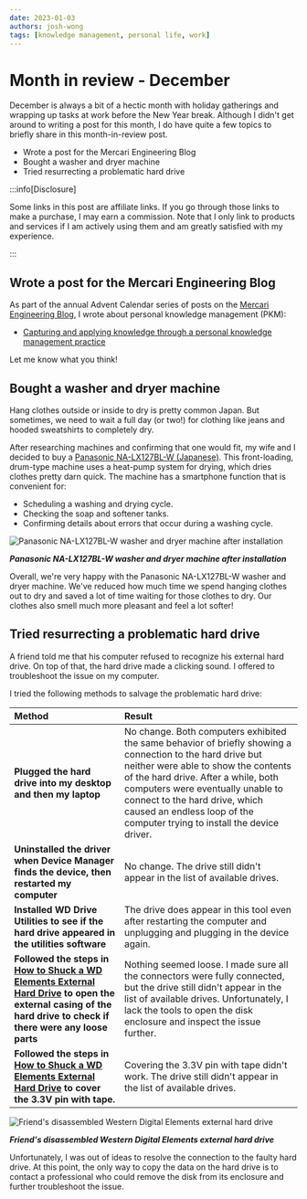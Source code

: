 ```yaml
---
date: 2023-01-03
authors: josh-wong
tags: [knowledge management, personal life, work]
---
```


# Month in review - December

December is always a bit of a hectic month with holiday gatherings and wrapping up tasks at work before the New Year break. Although I didn't get around to writing a post for this month, I do have quite a few topics to briefly share in this month-in-review post.

- Wrote a post for the Mercari Engineering Blog
- Bought a washer and dryer machine
- Tried resurrecting a problematic hard drive

<!-- truncate -->

:::info[Disclosure]

Some links in this post are affiliate links. If you go through those links to make a purchase, I may earn a commission. Note that I only link to products and services if I am actively using them and am greatly satisfied with my experience.

:::

## Wrote a post for the Mercari Engineering Blog

As part of the annual Advent Calendar series of posts on the [Mercari Engineering Blog](https://engineering.mercari.com/en/blog/), I wrote about personal knowledge management (PKM):

- [Capturing and applying knowledge through a personal knowledge management practice](https://engineering.mercari.com/en/blog/entry/20221202-capturing-and-applying-knowledge-through-a-pkm-practice/)

Let me know what you think!

## Bought a washer and dryer machine

Hang clothes outside or inside to dry is pretty common Japan. But sometimes, we need to wait a full day (or two!) for clothing like jeans and hooded sweatshirts to completely dry.

After researching machines and confirming that one would fit, my wife and I decided to buy a [Panasonic NA-LX127BL-W (Japanese)](https://hb.afl.rakuten.co.jp/ichiba/2e8bd7b9.a36d0b3a.2e8bd7ba.af228498/_RTLink64352?pc=https%3A%2F%2Fitem.rakuten.co.jp%2Fbiccamera%2F4549980677285%2F&link_type=hybrid_url&ut=eyJwYWdlIjoiaXRlbSIsInR5cGUiOiJoeWJyaWRfdXJsIiwic2l6ZSI6IjI0MHgyNDAiLCJuYW0iOjEsIm5hbXAiOiJyaWdodCIsImNvbSI6MSwiY29tcCI6ImRvd24iLCJwcmljZSI6MCwiYm9yIjoxLCJjb2wiOjEsImJidG4iOjEsInByb2QiOjAsImFtcCI6ZmFsc2V9). This front-loading, drum-type machine uses a heat-pump system for drying, which dries clothes pretty darn quick. The machine has a smartphone function that is convenient for:

- Scheduling a washing and drying cycle.
- Checking the soap and softener tanks.
- Confirming details about errors that occur during a washing cycle.

![Panasonic NA-LX127BL-W washer and dryer machine after installation](assets/images/2023-01-03-panasonic-na-lx127bl-w-washer-and-dryer-machine.jpg)

***Panasonic NA-LX127BL-W washer and dryer machine after installation***

Overall, we're very happy with the Panasonic NA-LX127BL-W washer and dryer machine. We've reduced how much time we spend hanging clothes out to dry and saved a lot of time waiting for those clothes to dry. Our clothes also smell much more pleasant and feel a lot softer!

## Tried resurrecting a problematic hard drive

A friend told me that his computer refused to recognize his external hard drive. On top of that, the hard drive made a clicking sound. I offered to troubleshoot the issue on my computer.

I tried the following methods to salvage the problematic hard drive:

| **Method** | **Result** |
|:----------- |:----------- |
| **Plugged the hard drive into my desktop and then my laptop** | No change. Both computers exhibited the same behavior of briefly showing a connection to the hard drive but neither were able to show the contents of the hard drive. After a while, both computers were eventually unable to connect to the hard drive, which caused an endless loop of the computer trying to install the device driver. |
| **Uninstalled the driver when Device Manager finds the device, then restarted my computer** | No change. The drive still didn't appear in the list of available drives. |
| **Installed WD Drive Utilities to see if the hard drive appeared in the utilities software** | The drive does appear in this tool even after restarting the computer and unplugging and plugging in the device again. |
| **Followed the steps in [How to Shuck a WD Elements External Hard Drive](https://www.ifixit.com/Guide/How+to+Shuck+a+WD+Elements+External+Hard+Drive/137646) to open the external casing of the hard drive to check if there were any loose parts** | Nothing seemed loose. I made sure all the connectors were fully connected, but the drive still didn't appear in the list of available drives. Unfortunately, I lack the tools to open the disk enclosure and inspect the issue further. |
| **Followed the steps in [How to Shuck a WD Elements External Hard Drive](https://www.ifixit.com/Guide/How+to+Shuck+a+WD+Elements+External+Hard+Drive/137646) to cover the 3.3V pin with tape.** | Covering the 3.3V pin with tape didn't work. The drive still didn't appear in the list of available drives. |

![Friend's disassembled Western Digital Elements external hard drive](assets/images/2023-01-03-western-digital-elements-broken-hard-drive.jpg)

***Friend's disassembled Western Digital Elements external hard drive***

Unfortunately, I was out of ideas to resolve the connection to the faulty hard drive. At this point, the only way to copy the data on the hard drive is to contact a professional who could remove the disk from its enclosure and further troubleshoot the issue.
